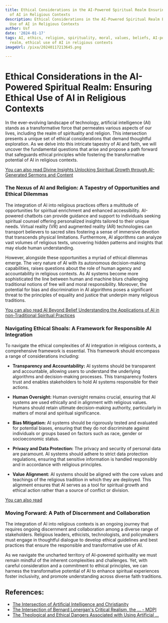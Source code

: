 ```yaml
---
title: Ethical Considerations in the AI-Powered Spiritual Realm Ensuring Ethical Use
  of AI in Religious Contexts
description: Ethical Considerations in the AI-Powered Spiritual Realm Ensuring Ethical
  Use of AI in Religious Contexts
author: Usf
date: '2024-01-17'
tags: AI, ethics, religion, spirituality, moral, values, beliefs, AI-powered spiritual
  realm, ethical use of AI in religious contexts
imageUrl: /pixa/20240117213645.png

---
```

# Ethical Considerations in  the AI-Powered Spiritual Realm: Ensuring Ethical Use of AI in Religious Contexts

In the ever-evolving landscape of technology, artificial intelligence (AI) stands as a transformative  force that permeates various aspects of our lives, including the realm of spirituality  and religion. This intersection presents a unique  set of ethical considerations that demand thoughtful exploration. As we delve into this intricate tapestry of AI and faith, we will uncover the fundamental questions that arise and propose a path  forward that safeguards ethical principles while fostering the transformative potential of AI  in religious contexts.

[You can also read Divine Insights Unlocking Spiritual Growth through AI-Generated Sermons  and Content](Divine%20Insights%20Unlocking%20Spiritual%20Growth%20through%20AI-Generated%20Sermons%20and%20Content)


### The Nexus of AI and Religion: A Tapestry of Opportunities and Ethical Dilemmas

The  integration of AI into  religious practices offers a multitude of opportunities for spiritual enrichment and  enhanced accessibility.  AI-powered chatbots can provide guidance and support to individuals seeking spiritual counsel offering personalized insights tailored to their unique needs. Virtual  reality (VR) and augmented reality (AR)  technologies  can transport believers to sacred sites fostering  a sense of immersive devotion that transcends physical limitations. Furthermore,  AI  algorithms can analyze  vast volumes of religious texts, uncovering hidden patterns and insights that may elude human understanding.

However, alongside these opportunities a  myriad of ethical  dilemmas emerge. The very nature of AI with its autonomous decision-making capabilities, raises questions about the role of human agency and accountability in religious contexts. As AI systems become more sophisticated the  line between human and machine blurs  challenging traditional notions of free  will and moral responsibility. Moreover, the potential for bias and discrimination in AI algorithms poses a significant  threat  to the principles of equality and justice that underpin many religious traditions.

[You can  also read AI  Beyond Belief Understanding the Applications of AI in non-Traditional Spiritual Practices](AI%20Beyond%20Belief%20Understanding%20the%20Applications%20of%20AI%20in%20non-Traditional%20Spiritual%20Practices)


### Navigating Ethical Shoals:  A Framework for  Responsible  AI Integration

To navigate the ethical complexities of AI integration in religious  contexts, a comprehensive framework is essential. This  framework  should  encompass a range of considerations including:

* **Transparency  and Accountability:** AI systems should be transparent and accountable, allowing users to understand  the underlying algorithms and decision-making processes. This transparency fosters trust and enables stakeholders to hold AI systems responsible for their actions.

* **Human Oversight:** Human oversight remains  crucial, ensuring that AI systems are used ethically and in alignment with religious values. Humans should  retain ultimate decision-making authority, particularly in matters of moral and spiritual significance.

* **Bias Mitigation:** AI systems should be  rigorously tested and evaluated for potential biases, ensuring that they do not discriminate against individuals or groups based on factors such  as race,  gender  or socioeconomic status.

* **Privacy and Data  Protection:** The privacy and security of personal data are paramount. AI systems should adhere to strict data  protection regulations, ensuring that sensitive  information is handled responsibly and in accordance with religious principles.

* **Value Alignment:** AI systems should be aligned with the core values and teachings of the religious tradition in which they are deployed. This alignment ensures  that AI serves as a tool for spiritual growth  and ethical action rather than a source of conflict or division.

[You can also read ]()


### Moving Forward: A Path of Discernment  and Collaboration

The integration  of AI into  religious contexts is  an ongoing journey that requires ongoing discernment and collaboration among a diverse range  of stakeholders. Religious leaders, ethicists, technologists, and policymakers must engage in thoughtful dialogue to develop  ethical guidelines and best practices that ensure the responsible  and transformative use of AI.

As we  navigate the  uncharted  territory  of AI-powered spirituality we must  remain mindful of the inherent complexities and challenges. Yet, with careful consideration and a commitment to ethical principles, we can harness the transformative potential of AI to enhance spiritual experiences foster inclusivity,  and  promote understanding across diverse faith traditions.

## References:
- [The Intersection of Artificial Intelligence and Christianity](https://aiforsocialgood.ca/blog/the-intersection-of-artificial-intelligence-and-christianity-exploring-the-ethical-and-theological-implications)
- [The Intersection of Bernard Lonergan's Critical Realism, the ... - MDPI](https://www.mdpi.com/2077-1444/14/12/1536)
- [The Theological and Ethical Dangers Associated with Using Artificial ...](https://firebrandmag.com/articles/the-theological-and-ethical-dangers-associated-with-using-artificial-intelligence-in-christian-religious-settings)
